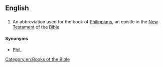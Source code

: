 ==English==
==={{abbreviation}}===
{{en-abbr}}
# {{biblical}} An abbreviation used for the book of [[Philippians]], an epistle in the [[New Testament]] of the [[Bible]].

====Synonyms====
*[[Phil.]]

[[Category:en:Books of the Bible]]